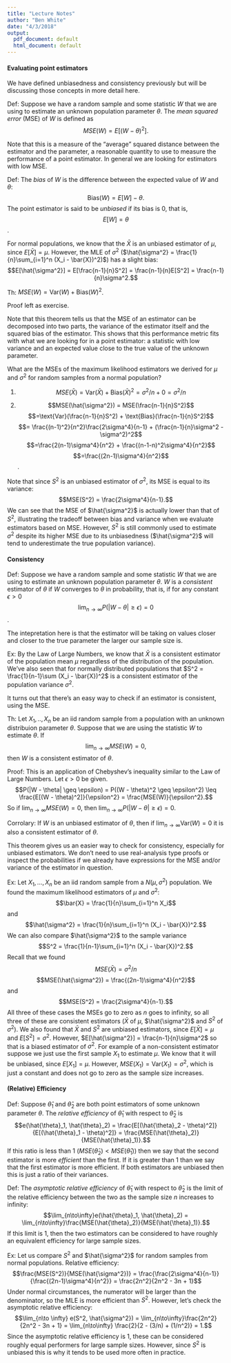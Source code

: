 ```yaml
---
title: "Lecture Notes"
author: "Ben White"
date: "4/3/2018"
output:
  pdf_document: default
  html_document: default
---
```


#### Evaluating point estimators

We have defined unbiasedness and consistency previously but will be discussing those concepts in more detail here.

Def: Suppose we have a random sample and some statistic $W$ that we are using to estimate an unknown population parameter $\theta$. The *mean squared error* (MSE) of $W$ is defined as $$MSE(W) = E[(W - \theta)^2].$$

Note that this is a measure of the "average" squared distance between the estimator and the parameter, a reasonable quantity to use to measure the performance of a point estimator. In general we are looking for estimators with low MSE.

Def: The *bias* of $W$ is the difference between the expected value of $W$ and $\theta$: $$\text{Bias}(W) = E[W] - \theta.$$ The point estimator is said to be *unbiased* if its bias is 0, that is, $$E[W] = \theta$$.

For normal populations, we know that the $\bar{X}$ is an unbiased estimator of $\mu$, since $E[\bar{X}] = \mu$. However, the MLE of $\sigma^2$ ($\hat{\sigma^2} = \frac{1}{n}\sum_{i=1}^n (X_i - \bar{X})^2)$) has a slight bias: $$E[\hat{\sigma^2}] = E[\frac{n-1}{n}S^2] = \frac{n-1}{n}E[S^2] = \frac{n-1}{n}\sigma^2.$$

Th: $MSE(W) = \text{Var}(W) + \text{Bias}(W)^2$.

Proof left as exercise.

Note that this theorem tells us that the MSE of an estimator can be decomposed into two parts, the variance of the estimator itself and the squared bias of the estimator. This shows that this performance metric fits with what we are looking for in a point estimator: a statistic with low variance and an expected value close to the true value of the unknown parameter.

What are the MSEs of the maximum likelihood estimators we derived for $\mu$ and $\sigma^2$ for random samples from a normal population?

1. $$MSE(\bar{X}) = \text{Var}(\bar{X}) + \text{Bias}(\bar{X})^2 = \sigma^2/n + 0 = \sigma^2/n$$

2. $$MSE(\hat{\sigma^2}) = MSE(\frac{n-1}{n}S^2)$$ $$=\text{Var}(\frac{n-1}{n}S^2) + \text{Bias}(\frac{n-1}{n}S^2)$$ $$= \frac{(n-1)^2}{n^2}\frac{2\sigma^4}{n-1} + (\frac{n-1}{n}\sigma^2 - \sigma^2)^2$$ $$=\frac{2(n-1)\sigma^4}{n^2} + \frac{(n-1-n)^2\sigma^4}{n^2}$$ $$=\frac{(2n-1)\sigma^4}{n^2}$$.

Note that since $S^2$ is an unbiased estimator of $\sigma^2$, its MSE is equal to its variance: $$MSE(S^2) = \frac{2\sigma^4}{n-1}.$$ We can see that the MSE of $\hat{\sigma^2}$ is actually lower than that of $S^2$, illustrating the tradeoff between bias and variance when we evaluate estimators based on MSE. However, $S^2$ is still commonly used to estimate $\sigma^2$ despite its higher MSE due to its unbiasedness ($\hat{\sigma^2}$ will tend to underestimate the true population variance).

#### Consistency

Def: Suppose we have a random sample and some statistic $W$ that we are using to estimate an unknown population parameter $\theta$. $W$ is a *consistent* estimator of $\theta$ if $W$ converges to $\theta$ in probability, that is, if for any constant $\epsilon>0$ $$\lim_{n\to \infty}P(|W - \theta|\geq \epsilon) = 0$$.

The intepretation here is that the estimator will be taking on values closer and closer to the true parameter the larger our sample size is.

Ex: By the Law of Large Numbers, we know that $\bar{X}$ is a consistent estimator of the population mean $\mu$ regardless of the distribution of the population. We've also seen that for normally distributed populations that $S^2 = \frac{1}{n-1}\sum (X_i - \bar{X})^2$ is a consistent estimator of the population variance $\sigma^2$.

It turns out that there's an easy way to check if an estimator is consistent, using the MSE. 

Th: Let $X_1,..,X_n$ be an iid random sample from a population with an unknown distribuion parameter $\theta$. Suppose that we are using the statistic $W$ to estimate $\theta$. If $$\lim_{n \to \infty} MSE(W) = 0,$$ then $W$ is a consistent estimator of $\theta$. 

Proof: This is an application of Chebyshev's inequality similar to the Law of Large Numbers. Let $\epsilon>0$ be given. $$P(|W - \theta| \geq \epsilon) = P((W - \theta)^2 \geq \epsilon^2) \leq \frac{E[(W - \theta)^2]}{\epsilon^2} = \frac{MSE(W)}{\epsilon^2}.$$ So if $\lim_{n\to\infty} MSE(W) = 0$, then $\lim_{n\to\infty} P(|W - \theta| \geq \epsilon) = 0$. 

Corrolary: If $W$ is an unbiased estimator of $\theta$, then if $\lim_{n\to\infty}\text{Var}(W) = 0$ it is also a consistent estimator of $\theta$.

This theorem gives us an easier way to check for consistency, especially for unbiased estimators. We don't need to use real-analysis type proofs or inspect the probabilities if we already have expressions for the MSE and/or variance of the estimator in question.

Ex: Let $X_1,...,X_n$ be an iid random sample from a $N(\mu,\sigma^2)$ population. We found the maximum likelihood estimators of $\mu$ and $\sigma^2$: $$\bar{X} = \frac{1}{n}\sum_{i=1}^n X_i$$ and $$\hat{\sigma^2} = \frac{1}{n}\sum_{i=1}^n (X_i - \bar{X})^2.$$ We can also compare $\hat{\sigma^2}$ to the sample variance $$S^2 = \frac{1}{n-1}\sum_{i=1}^n (X_i - \bar{X})^2.$$ Recall that we found $$MSE(\bar{X}) = \sigma^2/n$$ $$MSE(\hat{\sigma^2}) = \frac{(2n-1)\sigma^4}{n^2}$$ and $$MSE(S^2) = \frac{2\sigma^4}{n-1}.$$ All three of these cases the MSEs go to zero as $n$ goes to infinity, so all three of these are consistent estimators ($\bar{X}$ of $\mu$, $\hat{\sigma^2}$ and $S^2$ of $\sigma^2$). We also found that $\bar{X}$ and $S^2$ are unbiased estimators, since $E[\bar{X}] = \mu$ and $E[S^2] = \sigma^2$. However, $E[\hat{\sigma^2}] = \frac{n-1}{n}\sigma^2$ so that is a biased estimator of $\sigma^2$.
For example of a non-consistent estimator suppose we just use the first sample $X_1$ to estimate $\mu$. We know that it will be unbiased, since $E[X_1] = \mu$. However, $MSE(X_1) = \text{Var}(X_1) = \sigma^2$, which is just a constant and does not go to zero as the sample size increases. 

#### (Relative) Efficiency

Def: Suppose $\hat{\theta}_1$ and $\hat{\theta}_2$ are both point estimators of some unknown parameter $\theta$. The *relative efficiency* of $\hat{\theta}_1$ with respect to $\hat{\theta}_2$ is $$e(\hat{\theta}_1, \hat{\theta}_2) = \frac{E[(\hat{\theta}_2 - \theta)^2]}{E[(\hat{\theta}_1 - \theta)^2]} = \frac{MSE(\hat{\theta}_2)}{MSE(\hat{\theta}_1)}.$$ If this ratio is less than 1 ($MSE(\hat{\theta}_2)<MSE(\hat{\theta}_1)$) then we say that the second estimator is more *efficient* than the first. If it is greater than 1 than we say that the first estimator is more efficient. If both estimators are unbiased then this is just a ratio of their variances.

Def: The *asymptotic relative efficiency* of $\hat{\theta}_1$ with respect to $\hat{\theta}_2$ is the limit of the relative efficiency between the two as the sample size $n$ increases to infinity: $$\lim_{n\to\infty}e(\hat{\theta}_1, \hat{\theta}_2) = \lim_{n\to\infty}\frac{MSE(\hat{\theta}_2)}{MSE(\hat{\theta}_1)}.$$ If this limit is 1, then the two estimators can be considered to have roughly an equivalent efficiency for large sample sizes.

Ex: Let us compare $S^2$ and $\hat{\sigma^2}$ for random samples from normal populations. Relative efficiency: $$\frac{MSE(S^2)}{MSE(\hat{\sigma^2})} = \frac{\frac{2\sigma^4}{n-1}}{\frac{(2n-1)\sigma^4}{n^2}} = \frac{2n^2}{2n^2 - 3n + 1}$$ Under normal circumstances, the numerator will be larger than the denominator, so the MLE is more efficient than $S^2$. However, let's check the asymptotic relative efficiency: $$\lim_{n\to \infty} e(S^2, \hat{\sigma^2}) = \lim_{n\to\infty}\frac{2n^2}{2n^2 - 3n + 1} = \lim_{n\to\infty} \frac{2}{2 - (3/n) + (1/n^2)} = 1.$$ Since the asymptotic relative efficiency is 1, these can be considered roughly equal performers for large sample sizes. However, since $S^2$ is unbiased this is why it tends to be used more often in practice.











